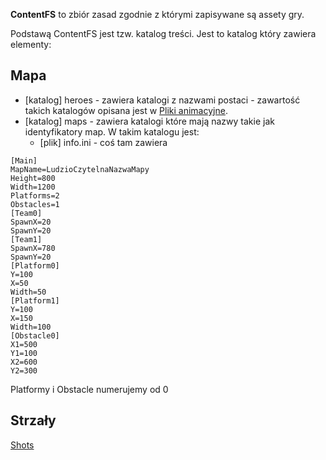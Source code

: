 '''ContentFS''' to zbiór zasad zgodnie z którymi zapisywane są assety gry.

Podstawą ContentFS jest tzw. katalog treści. Jest to katalog który zawiera elementy:

== Mapa ==

* [katalog] heroes - zawiera katalogi z nazwami postaci - zawartość takich katalogów opisana jest w [[Pliki animacyjne]].
* [katalog] maps - zawiera katalogi które mają nazwy takie jak identyfikatory map. W takim katalogu jest:
** [plik] info.ini - coś tam zawiera
 [Main]
 MapName=LudzioCzytelnaNazwaMapy
 Height=800
 Width=1200
 Platforms=2
 Obstacles=1
 [Team0]
 SpawnX=20
 SpawnY=20
 [Team1]
 SpawnX=780
 SpawnY=20
 [Platform0]
 Y=100
 X=50
 Width=50
 [Platform1]
 Y=100
 X=150
 Width=100
 [Obstacle0]
 X1=500
 Y1=100
 X2=600
 Y2=300

Platformy i Obstacle numerujemy od 0

== Strzały ==

[[Shots]]
